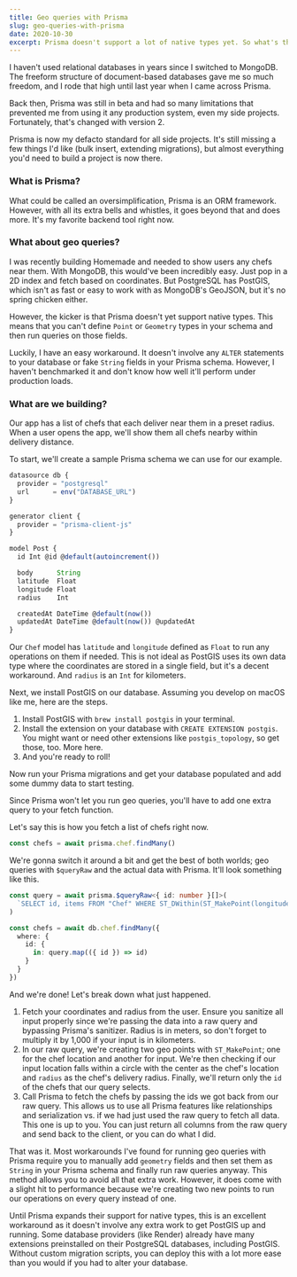 ```yaml
---
title: Geo queries with Prisma
slug: geo-queries-with-prisma
date: 2020-10-30
excerpt: Prisma doesn't support a lot of native types yet. So what's the workaround for PostGIS queries?
---
```


I haven't used relational databases in years since I switched to MongoDB. The freeform structure of document-based databases gave me so much freedom, and I rode that high until last year when I came across Prisma.

Back then, Prisma was still in beta and had so many limitations that prevented me from using it any production system, even my side projects. Fortunately, that's changed with version 2.

Prisma is now my defacto standard for all side projects. It's still missing a few things I'd like (bulk insert, extending migrations), but almost everything you'd need to build a project is now there.

### What is Prisma?

What could be called an oversimplification, Prisma is an ORM framework. However, with all its extra <Link href="https://github.com/prisma/studio">bells</Link> and <Link href="https://github.com/prisma/prisma-client-js">whistles</Link>, it goes beyond that and does more. It's my favorite backend tool right now.

### What about geo queries?

I was recently building <Link href="https://homemadefood.xyz">Homemade</Link> and needed to show users any chefs near them. With MongoDB, this would've been incredibly easy. Just pop in a 2D index and fetch based on coordinates. But PostgreSQL has <Link href="https://postgis.net">PostGIS</Link>, which isn't as fast or easy to work with as MongoDB's GeoJSON, but it's no spring chicken either.

However, the kicker is that Prisma doesn't yet support native types. This means that you can't define `Point` or `Geometry` types in your schema and then run queries on those fields.

Luckily, I have an easy workaround. It doesn't involve any `ALTER` statements to your database or fake `String` fields in your Prisma schema. However, I haven't benchmarked it and don't know how well it'll perform under production loads.

### What are we building?

Our app has a list of chefs that each deliver near them in a preset radius. When a user opens the app, we'll show them all chefs nearby within delivery distance.

To start, we'll create a sample Prisma schema we can use for our example.

```typescript
datasource db {
  provider = "postgresql"
  url      = env("DATABASE_URL")
}

generator client {
  provider = "prisma-client-js"
}

model Post {
  id Int @id @default(autoincrement())

  body      String
  latitude  Float
  longitude Float
  radius    Int

  createdAt DateTime @default(now())
  updatedAt DateTime @default(now()) @updatedAt
}
```

Our `Chef` model has `latitude` and `longitude` defined as `Float` to run any operations on them if needed. This is not ideal as PostGIS uses its own data type where the coordinates are stored in a single field, but it's a decent workaround. And `radius` is an `Int` for kilometers.

Next, we install PostGIS on our database. Assuming you develop on macOS like me, here are the steps.

1. Install PostGIS with `brew install postgis` in your terminal.
2. Install the extension on your database with `CREATE EXTENSION postgis`. You might want or need other extensions like `postgis_topology`, so get those, too. <Link href="https://postgis.net/install">More here</Link>.
3. And you're ready to roll!

Now run your Prisma migrations and get your database populated and add some dummy data to start testing.

Since Prisma won't let you run geo queries, you'll have to add one extra query to your fetch function.

Let's say this is how you fetch a list of chefs right now.

```typescript
const chefs = await prisma.chef.findMany()
```

We're gonna switch it around a bit and get the best of both worlds; geo queries with `$queryRaw` and the actual data with Prisma. It'll look something like this.

```typescript
const query = await prisma.$queryRaw<{ id: number }[]>(
  `SELECT id, items FROM "Chef" WHERE ST_DWithin(ST_MakePoint(longitude, latitude), ST_MakePoint(${longitude}, ${latitude})::geography, radius * 1000)`
)

const chefs = await db.chef.findMany({
  where: {
    id: {
      in: query.map(({ id }) => id)
    }
  }
})
```

And we're done! Let's break down what just happened.

1. Fetch your coordinates and radius from the user. Ensure you sanitize all input properly since we're passing the data into a raw query and bypassing Prisma's sanitizer. Radius is in meters, so don't forget to multiply it by 1,000 if your input is in kilometers.
2. In our raw query, we're creating two geo points with `ST_MakePoint`; one for the chef location and another for input. We're then checking if our input location falls within a circle with the center as the chef's location and `radius` as the chef's delivery radius. Finally, we'll return only the `id` of the chefs that our query selects.
3. Call Prisma to fetch the chefs by passing the ids we got back from our raw query. This allows us to use all Prisma features like relationships and serialization vs. if we had just used the raw query to fetch all data. This one is up to you. You can just return all columns from the raw query and send back to the client, or you can do what I did.

That was it. Most <Link href="https://github.com/prisma/prisma/issues/1798#issuecomment-604855924">workarounds</Link> I've found for running geo queries with Prisma require you to manually add `geometry` fields and then set them as `String` in your Prisma schema and finally run raw queries anyway. This method allows you to avoid all that extra work. However, it does come with a slight hit to performance because we're creating two new points to run our operations on every query instead of one.

Until Prisma expands their support for native types, this is an excellent workaround as it doesn't involve any extra work to get PostGIS up and running. Some database providers (like <Link href="https://render.com">Render</Link>) already have many extensions preinstalled on their PostgreSQL databases, including PostGIS. Without custom migration scripts, you can deploy this with a lot more ease than you would if you had to alter your database.
